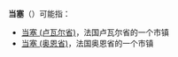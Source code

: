 '''当塞'''（{{lang-fr|Dancé}}）可能指：

*[[当塞_(卢瓦尔省)|当塞 (卢瓦尔省)]]，法国卢瓦尔省的一个市镇
*[[当塞_(奥恩省)|当塞 (奥恩省)]]，法国奥恩省的一个市镇

{{Disambig|D|Cat=二字消歧义}}